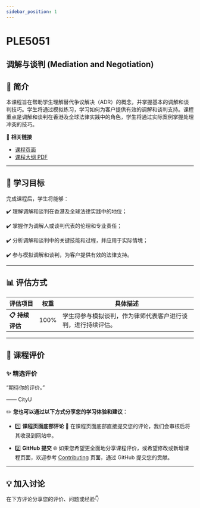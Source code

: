 ```yaml
---
sidebar_position: 1
---
```


# PLE5051
## 调解与谈判 (Mediation and Negotiation)

## **📘 简介**
本课程旨在帮助学生理解替代争议解决（ADR）的概念，并掌握基本的调解和谈判技巧。学生将通过模拟练习，学习如何为客户提供有效的调解和谈判支持。课程重点是调解和谈判在香港及全球法律实践中的角色，学生将通过实际案例掌握处理冲突的技巧。

🔗 **相关链接**
- [课程页面](https://www.cityu.edu.hk/catalogue/pg/202425/course/PLE5051.htm)
- [课程大纲 PDF](https://www.cityu.edu.hk/catalogue/pg/202425/course/PLE5051.pdf)

---

## **🎯 学习目标**

完成课程后，学生将能够：

✔️ 理解调解和谈判在香港及全球法律实践中的地位；

✔️ 掌握作为调解人或谈判代表的伦理和专业责任；

✔️ 分析调解和谈判中的关键技能和过程，并应用于实际情境；

✔️ 参与模拟调解和谈判，为客户提供有效的法律支持。

---

## **📊 评估方式**

| **评估项目**          | **权重** | **具体描述**                                                                                       |
|----------------------|---------|---------------------------------------------------------------------------------------------------|
| **📋 持续评估**       | 100%    | 学生将参与模拟谈判，作为律师代表客户进行谈判，进行持续评估。                                     |

---

## **💬 课程评价**

### ✨ **精选评价**
<div className={commentStyles.commentBox}>
    <p className={commentStyles.commentText}>
        “期待你的评价。”
    </p>
    <p className={commentStyles.commentAuthor}>—— CityU</p>
</div>

✏️ **您也可以通过以下方式分享您的学习体验和建议：**

- 1️⃣ **课程页面底部评论**
💬 在课程页面底部直接提交您的评论，我们会审核后将其收录到网站中。

- 2️⃣ **GitHub 提交**
🌐 如果您希望更全面地分享课程评价，或希望修改或新增课程页面，欢迎参考 [Contributing](/contributing) 页面，通过 GitHub 提交您的贡献。

---

## **💡 加入讨论**

在下方评论分享您的评价、问题或经验👇
<Utterances />